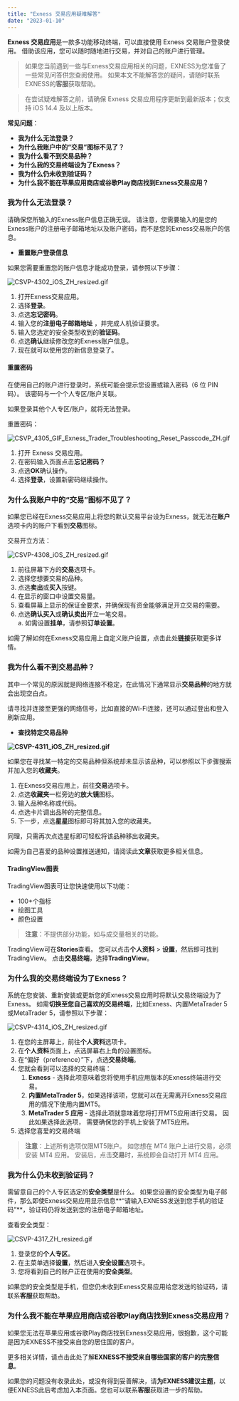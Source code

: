 ```yaml
---
title: "Exness 交易应用疑难解答"
date: "2023-01-10"
---
```


<Ads></Ads> 

**Exness 交易应用**是一款多功能移动终端，可以直接使用 Exness 交易账户登录使用。 借助该应用，您可以随时随地进行交易，并对自己的账户进行管理。

> 如果您当前遇到一些与Exness交易应用相关的问题，EXNESS为您准备了一些常见问答供您查阅使用。 如果本文不能解答您的疑问，请随时联系EXNESS的**客服**获取帮助。

> 在尝试疑难解答之前，请确保 Exness 交易应用程序更新到最新版本；仅支持 iOS 14.4 及以上版本。

**常见问题**：

- **我为什么无法登录？**
- **为什么我账户中的“交易”图标不见了？**
- **我为什么看不到交易品种？**
- **为什么我的交易终端设为了Exness？**
- **我为什么仍未收到验证码？**
- **为什么我不能在苹果应用商店或谷歌Play商店找到Exness交易应用？**

### 我为什么无法登录？

请确保您所输入的Exness账户信息正确无误。 请注意，您需要输入的是您的Exness账户的注册电子邮箱地址以及账户密码，而不是您的Exness交易账户的信息。

- **重置账户登录信息**

如果您需要重置您的账户信息才能成功登录，请参照以下步骤：

![CSVP-4302_iOS_ZH_resized.gif](https://testingcf.jsdelivr.net/gh/jarlin8/OSS@main/exhelp/CSVP-4302_iOS_ZH_resized.gif)

1. 打开Exness交易应用。 
2. 选择**登录**。
3. 点选**忘记密码**。
4. 输入您的**注册电子邮箱地址** ，并完成人机验证要求。 
5. 输入您选定的安全类型收到的**验证码**。
6. 点选**确认**继续修改您的Exness账户信息。 
7. 现在就可以使用您的新信息登录了。

#### **重置密码**

在使用自己的账户进行登录时，系统可能会提示您设置或输入密码（6 位 PIN 码）。 该密码与一个个人专区/账户关联。

如果登录其他个人专区/账户，就将无法登录。

重置密码：

![CSVP_4305_GIF_Exness_Trader_Troubleshooting_Reset_Passcode_ZH.gif](https://testingcf.jsdelivr.net/gh/jarlin8/OSS@main/exhelp/CSVP_4305_GIF_Exness_Trader_Troubleshooting_Reset_Passcode_ZH.gif)

1. 打开 Exness 交易应用。
2. 在密码输入页面点击**忘记密码？**
3. 点选**OK**确认操作。
4. 选择**登录**，设置新密码继续操作。

### 为什么我账户中的“交易”图标不见了？

如果您已经在Exness交易应用上将您的默认交易平台设为Exness，就无法在**账户**选项卡内的账户下看到**交易**图标。

交易开立方法：

![CSVP-4308_iOS_ZH_resized.gif](https://testingcf.jsdelivr.net/gh/jarlin8/OSS@main/exhelp/CSVP-4308_iOS_ZH_resized.gif)

1. 前往屏幕下方的**交易**选项卡。 
2. 选择您想要交易的品种。 
3. 点选**卖出**或**买入**按键。
4. 在显示的窗口中设置交易量。
5. 查看屏幕上显示的保证金要求，并确保现有资金能够满足开立交易的需要。
6. 点选**确认买入**或**确认卖出**开立一笔交易。  
    a. 如需设置**挂单**，请参照**订单设置**。

如需了解如何在Exness交易应用上自定义账户设置，点击此处**链接**获取更多详情。

### 我为什么看不到交易品种？

其中一个常见的原因就是网络连接不稳定，在此情况下通常显示**交易品种**的地方就会出现空白点。 

请寻找并连接至更强的网络信号，比如直接的Wi-Fi连接，还可以通过登出和登入刷新应用。

- **查找特定交易品种**

**![CSVP-4311_iOS_ZH_resized.gif](https://testingcf.jsdelivr.net/gh/jarlin8/OSS@main/exhelp/CSVP-4311_iOS_ZH_resized.gif)**

如果您在寻找某一特定的交易品种但系统却未显示该品种，可以参照以下步骤搜索并加入您的**收藏夹**。

1. 在Exness交易应用上，前往**交易**选项卡。 
2. 点选**收藏夹**一栏旁边的**放大镜**图标。
3. 输入品种名称或代码。
4. 点选卡片调出品种的完整信息。
5. 下一步，点选**星星**图标即可将其加入您的收藏夹。

同理，只需再次点选星标即可轻松将该品种移出收藏夹。 

如需为自己喜爱的品种设置推送通知，请阅读此**文章**获取更多相关信息。 

#### TradingView图表

TradingView图表可让您快速使用以下功能：

- 100+个指标
- 绘图工具
- 颜色设置

> **注意**：不提供部分功能，如与成交量相关的功能。

TradingView可在**Stories**查看。 您可以点击**个人资料** > **设置**，然后即可找到TradingView。 点击**交易终端**，选择**TradingView**。

### 为什么我的交易终端设为了Exness？

系统在您安装、重新安装或更新您的Exness交易应用时将默认交易终端设为了Exness。 如需**切换至您自己喜欢的交易终端**，比如Exness、内置MetaTrader 5或MetaTrader 5，请参照以下步骤：

![CSVP-4314_iOS_ZH_resized.gif](https://testingcf.jsdelivr.net/gh/jarlin8/OSS@main/exhelp/CSVP-4314_iOS_ZH_resized.gif)

1. 在您的主屏幕上，前往**个人资料**选项卡。
2. 在**个人资料**页面上，点选屏幕右上角的设置图标。 
3. 在“偏好（preference）”下，点选**交易终端**。
4. 您就会看到可以选择的交易终端：
    1. **Exness** - 选择此项意味着您将使用手机应用版本的Exness终端进行交易。
    2. **内置MetaTrader 5**，如果选择该项，您就可以在无需离开Exness交易应用的情况下使用内置MT5。
    3. **MetaTrader 5 应用** - 选择此项就意味着您将打开MT5应用进行交易。 因此如果选择此选项， 需要确保您的手机上安装了MT5应用。
5. 选择您喜爱的交易终端

> **注意**：上述所有选项仅限MT5账户。 如您想在 MT4 账户上进行交易，必须安装 MT4 应用。 安装后，点击**交易**时，系统即会自动打开 MT4 应用。

### 我为什么仍未收到验证码？

需留意自己的个人专区选定的**安全类型**是什么。 如果您设置的安全类型为电子邮件，那么即使Exness交易应用显示信息**“请输入EXNESS发送到您手机的验证码”**，验证码仍将发送到您的注册电子邮箱地址。

查看安全类型：

![CSVP-4317_ZH_resized.gif](https://testingcf.jsdelivr.net/gh/jarlin8/OSS@main/exhelp/CSVP-4317_ZH_resized.gif)

1. 登录您的**个人专区**。
2. 在主菜单选择**设置**，然后进入**安全设置**选项卡。
3. 您将看到自己的账户正在使用的**安全类型**。

如果您的安全类型是手机，但您仍未收到Exness交易应用给您发送的验证码，请联系**客服**获取帮助。 

### **为什么我不能在苹果应用商店或谷歌Play商店找到Exness交易应用？**

如果您无法在苹果应用或谷歌Play商店找到Exness交易应用，很抱歉，这个可能是因为EXNESS不接受来自您的居住国的客户。 

更多相关详情，请点击此处了解**EXNESS不接受来自哪些国家的客户的完整信息**。 

如果您的问题没有收录此处，或没有得到妥善解决，请**为EXNESS建议主题**，以便EXNESS此后考虑加入本页面。您也可以联系**客服**获取进一步的帮助。
